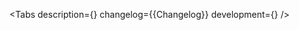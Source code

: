 

<Meta of={Stories} />

<ComponentHeader
    name='BankCard'
    children='Используется для ввода номера карты или банковского счета.'
/>

<Tabs
    description={<Description />}
    changelog={<Markdown>{Changelog}</Markdown>}
    development={<Development />}
/>
